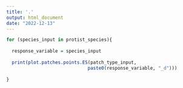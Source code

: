 ```yaml
---
title: '.'
output: html_document
date: "2022-12-13"
---
```


```r
for (species_input in protist_species){
  
  response_variable = species_input
  
  print(plot.patches.points.ES(patch_type_input,
                              paste0(response_variable, "_d")))
  
}
```